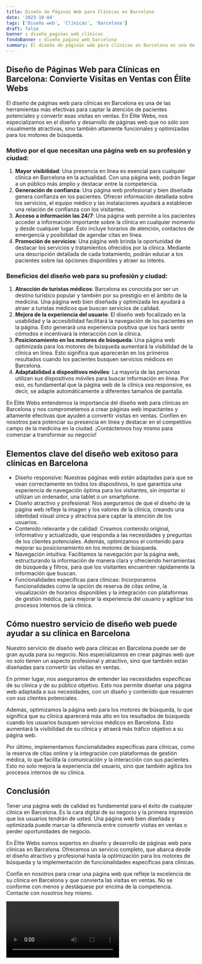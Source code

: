 ```yaml
---
title: Diseño de Páginas Web para Clínicas en Barcelona
date: '2023-10-04'
tags: ['Diseño web', 'Clínicas', 'Barcelona']
draft: false
banner : diseño_paginas_web_clínicas
fondoBanner : diseño_pagina_web_barcelona
summary: El diseño de páginas web para clínicas en Barcelona es una de las herramientas más efectivas para captar la atención de pacientes potenciales y convertir esas visitas en ventas. En Élite Webs, nos especializamos en el diseño y desarrollo de páginas web que no sólo son visualmente atractivas, sino también altamente funcionales y optimizadas para los motores de búsqueda.
---
```


## Diseño de Páginas Web para Clínicas en Barcelona: Convierte Visitas en Ventas con Élite Webs

El diseño de páginas web para clínicas en Barcelona es una de las herramientas más efectivas para captar la atención de pacientes potenciales y convertir esas visitas en ventas. En Élite Webs, nos especializamos en el diseño y desarrollo de páginas web que no sólo son visualmente atractivas, sino también altamente funcionales y optimizadas para los motores de búsqueda.

### Motivo por el que necesitan una página web en su profesión y ciudad:

1. **Mayor visibilidad**: Una presencia en línea es esencial para cualquier clínica en Barcelona en la actualidad. Con una página web, podrán llegar a un público más amplio y destacar entre la competencia.
2. **Generación de confianza**: Una página web profesional y bien diseñada genera confianza en los pacientes. Ofrecer información detallada sobre los servicios, el equipo médico y las instalaciones ayudará a establecer una relación de confianza con los visitantes.
3. **Acceso a información las 24/7**: Una página web permite a los pacientes acceder a información importante sobre la clínica en cualquier momento y desde cualquier lugar. Esto incluye horarios de atención, contactos de emergencia y posibilidad de agendar citas en línea.
4. **Promoción de servicios**: Una página web brinda la oportunidad de destacar los servicios y tratamientos ofrecidos por la clínica. Mediante una descripción detallada de cada tratamiento, podrán educar a los pacientes sobre las opciones disponibles y atraer su interés.

### Beneficios del diseño web para su profesión y ciudad:

1. **Atracción de turistas médicos**: Barcelona es conocida por ser un destino turístico popular y también por su prestigio en el ámbito de la medicina. Una página web bien diseñada y optimizada les ayudará a atraer a turistas médicos que buscan servicios de calidad.
2. **Mejora de la experiencia del usuario**: El diseño web focalizado en la usabilidad y la accesibilidad facilitará la navegación de los pacientes en la página. Esto generará una experiencia positiva que los hará sentir cómodos e incentivará la interacción con la clínica.
3. **Posicionamiento en los motores de búsqueda**: Una página web optimizada para los motores de búsqueda aumentará la visibilidad de la clínica en línea. Esto significa que aparecerán en los primeros resultados cuando los pacientes busquen servicios médicos en Barcelona.
4. **Adaptabilidad a dispositivos móviles**: La mayoría de las personas utilizan sus dispositivos móviles para buscar información en línea. Por eso, es fundamental que la página web de la clínica sea responsive, es decir, se adapte automáticamente a diferentes tamaños de pantalla.

En Élite Webs entendemos la importancia del diseño web para clínicas en Barcelona y nos comprometemos a crear páginas web impactantes y altamente efectivas que ayuden a convertir visitas en ventas. Confíen en nosotros para potenciar su presencia en línea y destacar en el competitivo campo de la medicina en la ciudad. ¡Contáctennos hoy mismo para comenzar a transformar su negocio!

<GifSeo />

<Cta />

## Elementos clave del diseño web exitoso para clínicas en Barcelona

- Diseño responsive: Nuestras páginas web están adaptadas para que se vean correctamente en todos los dispositivos, lo que garantiza una experiencia de navegación óptima para los visitantes, sin importar si utilizan un ordenador, una tablet o un smartphone.
- Diseño atractivo y profesional: Nos aseguramos de que el diseño de la página web refleje la imagen y los valores de la clínica, creando una identidad visual única y atractiva para captar la atención de los usuarios.
- Contenido relevante y de calidad: Creamos contenido original, informativo y actualizado, que responda a las necesidades y preguntas de los clientes potenciales. Además, optimizamos el contenido para mejorar su posicionamiento en los motores de búsqueda.
- Navegación intuitiva: Facilitamos la navegación por la página web, estructurando la información de manera clara y ofreciendo herramientas de búsqueda y filtros, para que los visitantes encuentren rápidamente la información que buscan.
- Funcionalidades específicas para clínicas: Incorporamos funcionalidades como la opción de reserva de citas online, la visualización de horarios disponibles y la integración con plataformas de gestión médica, para mejorar la experiencia del usuario y agilizar los procesos internos de la clínica.

## Cómo nuestro servicio de diseño web puede ayudar a su clínica en Barcelona

Nuestro servicio de diseño web para clínicas en Barcelona puede ser de gran ayuda para su negocio. Nos especializamos en crear páginas web que no solo tienen un aspecto profesional y atractivo, sino que también están diseñadas para convertir las visitas en ventas.

En primer lugar, nos aseguramos de entender las necesidades específicas de su clínica y de su público objetivo. Esto nos permite diseñar una página web adaptada a sus necesidades, con un diseño y contenido que resuenen con sus clientes potenciales.

Además, optimizamos la página web para los motores de búsqueda, lo que significa que su clínica aparecerá más alto en los resultados de búsqueda cuando los usuarios busquen servicios médicos en Barcelona. Esto aumentará la visibilidad de su clínica y atraerá más tráfico objetivo a su página web.

Por último, implementamos funcionalidades específicas para clínicas, como la reserva de citas online y la integración con plataformas de gestión médica, lo que facilita la comunicación y la interacción con sus pacientes. Esto no solo mejora la experiencia del usuario, sino que también agiliza los procesos internos de su clínica.

## Conclusión

Tener una página web de calidad es fundamental para el éxito de cualquier clínica en Barcelona. Es la cara digital de su negocio y la primera impresión que los usuarios tendrán de usted. Una página web bien diseñada y optimizada puede marcar la diferencia entre convertir visitas en ventas o perder oportunidades de negocio.

En Élite Webs somos expertos en diseño y desarrollo de páginas web para clínicas en Barcelona. Ofrecemos un servicio completo, que abarca desde el diseño atractivo y profesional hasta la optimización para los motores de búsqueda y la implementación de funcionalidades específicas para clínicas. 

Confíe en nosotros para crear una página web que refleje la excelencia de su clínica en Barcelona y que convierta las visitas en ventas. No se conforme con menos y destáquese por encima de la competencia. Contacte con nosotros hoy mismo.

<Video />

<CtaBot job='Clínicas' city='Barcelona'/>

<Gmaps query='Barcelona+españa+maps' />